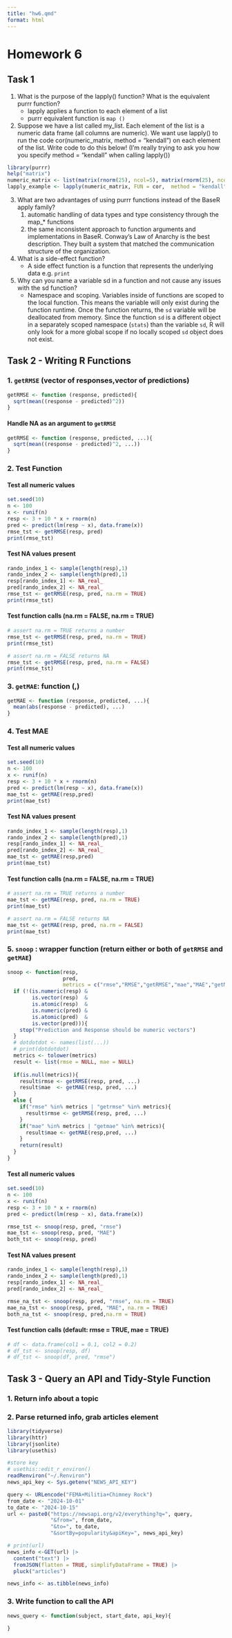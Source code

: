 ```yaml
---
title: "hw6.qmd"
format: html
---
```


# Homework 6
## Task 1
1. What is the purpose of the lapply() function? What is the equivalent purrr function?
    - lapply applies a function to each element of a list
    - purrr equivalent function is `map ()`
2. Suppose we have a list called my_list. Each element of the list is a numeric data frame (all columns
are numeric). We want use lapply() to run the code cor(numeric_matrix, method = "kendall")
on each element of the list. Write code to do this below! (I’m really trying to ask you how you specify
method = "kendall" when calling lapply())
```r
library(purrr)
help("matrix")
numeric_matrix <- list(matrix(rnorm(25), ncol=5), matrix(rnorm(25), ncol=5))
lapply_example <- lapply(numeric_matrix, FUN = cor,  method = "kendall")
```

3. What are two advantages of using purrr functions instead of the BaseR apply family?
    1. automatic handling of data types and type consistency through the map_* functions
    2. the same inconsistent approach to function arguments and implementations in BaseR. 
        Conway's Law of Anarchy is the best description. They built a system that matched
        the communication structure of the organization. 
4. What is a side-effect function?
    - A side effect function is a function that represents the underlying data e.g. `print`
5. Why can you name a variable sd in a function and not cause any issues with the sd function?
    - Namespace and scoping. Variables inside of functions are scoped to the local
      function. This means the variable will only exist during the function runtime. Once the function             returns, the `sd` variable will be deallocated from memory. Since the function `sd` is a different           object in a separately scoped namespace (`stats`) than the variable `sd`, R will only look for a more        global scope if no locally scoped `sd` object does not exist. 
      
      
## Task 2 - Writing R Functions

### 1. `getRMSE` (vector of responses,vector of predictions)
```r
getRMSE <- function (response, predicted){
  sqrt(mean((response - predicted)^2))
}
```
#### Handle NA as an argument to `getRMSE`
```r
getRMSE <- function (response, predicted, ...){
  sqrt(mean((response - predicted)^2, ...))
}
```
### 2. Test Function
#### Test all numeric values
```r
set.seed(10)
n <- 100
x <- runif(n)
resp <- 3 + 10 * x + rnorm(n)
pred <- predict(lm(resp ~ x), data.frame(x))
rmse_tst <- getRMSE(resp, pred)
print(rmse_tst)

```

#### Test NA values present
```r
rando_index_1 <- sample(length(resp),1)
rando_index_2 <- sample(length(pred),1)
resp[rando_index_1] <- NA_real_
pred[rando_index_2] <- NA_real_
rmse_tst <- getRMSE(resp, pred, na.rm = TRUE)
print(rmse_tst)
```
#### Test function calls (na.rm = FALSE, na.rm = TRUE)
```r
# assert na.rm = TRUE returns a number
rmse_tst <- getRMSE(resp, pred, na.rm = TRUE)
print(rmse_tst)

# assert na.rm = FALSE returns NA
rmse_tst <- getRMSE(resp, pred, na.rm = FALSE)
print(rmse_tst)
```


### 3. `getMAE`: function (<vector of responses>,<vector of predictions>)
```r
getMAE <- function (response, predicted, ...){
  mean(abs(response - predicted), ...)
}
```

### 4. Test MAE
#### Test all numeric values
```r
set.seed(10)
n <- 100
x <- runif(n)
resp <- 3 + 10 * x + rnorm(n)
pred <- predict(lm(resp ~ x), data.frame(x))
mae_tst <- getMAE(resp,pred)
print(mae_tst)

```
#### Test NA values present
```r
rando_index_1 <- sample(length(resp),1)
rando_index_2 <- sample(length(pred),1)
resp[rando_index_1] <- NA_real_
pred[rando_index_2] <- NA_real_
mae_tst <- getMAE(resp,pred)
print(mae_tst)
```

#### Test function calls (na.rm = FALSE, na.rm = TRUE)
```r
# assert na.rm = TRUE returns a number
mae_tst <- getMAE(resp, pred, na.rm = TRUE)
print(mae_tst)

# assert na.rm = FALSE returns NA
mae_tst <- getMAE(resp, pred, na.rm = FALSE)
print(mae_tst)
```

### 5. `snoop` : wrapper function (return either or both of `getRMSE` and `getMAE`)
```r
snoop <- function(resp,
                  pred,
                  metrics = c("rmse","RMSE","getRMSE","mae","MAE","getMAE"), ...){
  if (!(is.numeric(resp) & 
        is.vector(resp)  & 
        is.atomic(resp)  &
        is.numeric(pred) &
        is.atomic(pred)  &
        is.vector(pred))){
    stop("Prediction and Response should be numeric vectors")
  }
  # dotdotdot <- names(list(...))
  # print(dotdotdot)
  metrics <- tolower(metrics)
  result <- list(rmse = NULL, mae = NULL)
  
  if(is.null(metrics)){
    result$rmse <- getRMSE(resp, pred, ...)
    result$mae  <- getMAE(resp, pred, ...)
  }
  else {
    if("rmse" %in% metrics | "getrmse" %in% metrics){
      result$rmse <- getRMSE(resp, pred, ...)
    }
    if("mae" %in% metrics | "getmae" %in% metrics){
      result$mae <- getMAE(resp,pred, ...)
    }
    return(result)
  }
}
```

#### Test all numeric values
```r
set.seed(10)
n <- 100
x <- runif(n)
resp <- 3 + 10 * x + rnorm(n)
pred <- predict(lm(resp ~ x), data.frame(x))

rmse_tst <- snoop(resp, pred, "rmse")
mae_tst <- snoop(resp, pred, "MAE")
both_tst <- snoop(resp, pred)
```

#### Test NA values present
```r
rando_index_1 <- sample(length(resp),1)
rando_index_2 <- sample(length(pred),1)
resp[rando_index_1] <- NA_real_
pred[rando_index_2] <- NA_real_

rmse_na_tst <- snoop(resp, pred, "rmse", na.rm = TRUE)
mae_na_tst <- snoop(resp, pred, "MAE", na.rm = TRUE)
both_na_tst <- snoop(resp, pred,na.rm = TRUE)
```

#### Test function calls (default: rmse = TRUE, mae = TRUE)
```r
# df <- data.frame(col1 = 0.1, col2 = 0.2)
# df_tst <- snoop(resp, df)
# df_tst <- snoop(df, pred, "rmse")
```


## Task 3 - Query an API and Tidy-Style Function

### 1. Return info about a topic
### 2. Parse returned info, grab articles element

```r
library(tidyverse)
library(httr)
library(jsonlite)
library(usethis)
```

```r
#store key
# usethis::edit_r_environ()
readRenviron("~/.Renviron")
news_api_key <- Sys.getenv("NEWS_API_KEY")

query <- URLencode("FEMA+Militia+Chimney Rock")
from_date <- "2024-10-01"
to_date <- "2024-10-15"
url <- paste0("https://newsapi.org/v2/everything?q=", query,
              "&from=", from_date,
              "&to=", to_date,
              "&sortBy=popularity&apiKey=", news_api_key)

# print(url)
news_info <-GET(url) |>
  content("text") |>
  fromJSON(flatten = TRUE, simplifyDataFrame = TRUE) |>
  pluck("articles")

news_info <- as.tibble(news_info)
```

### 3. Write function to call the API
```r
news_query <- function(subject, start_date, api_key){
  
}
```

